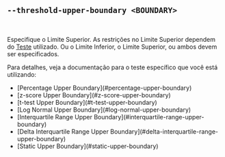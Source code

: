 ## `--threshold-upper-boundary <BOUNDARY>`

<br />

Especifique o Limite Superior.
As restrições no Limite Superior dependem do [Teste][tests] utilizado.
Ou o Limite Inferior, o Limite Superior, ou ambos devem ser especificados.

Para detalhes, veja a documentação para o teste específico que você está utilizando:

<ul>
  <li>[Percentage Upper Boundary](#percentage-upper-boundary)</li>
  <li>[z-score Upper Boundary](#z-score-upper-boundary)</li>
  <li>[t-test Upper Boundary](#t-test-upper-boundary)</li>
  <li>[Log Normal Upper Boundary](#log-normal-upper-boundary)</li>
  <li>[Interquartile Range Upper Boundary](#interquartile-range-upper-boundary)</li>
  <li>[Delta Interquartile Range Upper Boundary](#delta-interquartile-range-upper-boundary)</li>
  <li>[Static Upper Boundary](#static-upper-boundary)</li>
</ul>

[tests]: #--threshold-test-test